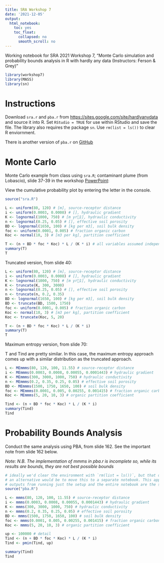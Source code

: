```yaml
---
title: SRA Workshop 7
date: '2021-12-05'
output:
  html_notebook:
    toc: yes
    toc_float:
      collapsed: no
      smooth_scroll: no
---
```


Working notebook for SRA 2021 Workshop 7, "Monte Carlo simulation and probability bounds analysis in R with hardly any data (Instructors: Ferson & Grey)"

```r
library(workshop7)
library(MASS)
library(sn)
```

# Instructions

Download `sra.r` and `pba.r` from <https://sites.google.com/site/hardlyanydata> and source it into R. Set `RStudio = TRUE` for use within RStudio and save the file. The library also requires the package `sn`. Use `rm(list = ls())` to clear R enviornment.

There is another version of `pba.r` on [GitHub](https://github.com/ScottFerson/pba.r)

# Monte Carlo

Monte Carlo example from class using `sra.R`; contaminant plume (from Lobascio), slide 37-39 in the workshop [PowerPoint](assets/NoData-2021-Zoom.pptx):

View the cumulative probability plot by entering the letter in the console.

```r
source("sra.R")

L <- uniform(80, 120) # [m], source-receptor distance
i <- uniform(0.0003, 0.0008) # [], hydraulic gradient
K <- lognormal(1000, 750) # [m yr1], hydraulic conductivity
n <- lognormal(0.25, 0.05) # [], effective soil porosity
BD <- lognormal(1650, 100) # [kg per m3], soil bulk density
foc <- uniform(0.0001, 0.005) # fraction organic carbon
Koc <- normal(10, 3) # [m3 per kg], partition coefficient

T <- (n + BD * foc * Koc) * L / (K * i) # all variables assumed independent
summary(T)
T
```

Truncated version, from slide 40:

```r
L <- uniform(80, 120) # [m], source-receptor distance
i <- uniform(0.0003, 0.0008) # [], hydraulic gradient
K <- lognormal(1000, 750) # [m yr1], hydraulic conductivity
K <- truncate(K, 300, 3000)
n <- lognormal(0.25, 0.05) # [], effective soil porosity
n <- truncate(n, 0.2, 0.35)
BD <- lognormal(1650, 100) # [kg per m3], soil bulk density
BD <- truncate(BD, 1500, 1750)
foc <- uniform(0.0001, 0.005) # fraction organic carbon
Koc <- normal(10, 3) # [m3 per kg], partition coefficient
Koc <- truncate(Koc, 5, 20)

T <- (n + BD * foc * Koc) * L / (K * i)
summary(T)
T
```

Maximum entropy version, from slide 70:

T and Tind are pretty similar. In this case, the maximum entropy approach comes up with a similar distribution as the truncated approach.

```r
L <- MEmmms(80, 120, 100, 11.55) # source-receptor distance
i <- MEmmms(0.0003, 0.0008, 0.00055, 0.0001443) # hydraulic gradient
K <- MEmmms(300, 3000, 1000, 750) # hydraulic conductivity
n <- MEmmms(0.2, 0.35, 0.25, 0.05) # effective soil porosity
BD <- MEmmms(1500, 1750, 1650, 100) # soil bulk density
foc <- MEmmms(0.0001, 0.005, 0.00255, 0.001415) # fraction organic carbon
Koc <- MEmmms(5, 20, 10, 3) # organic partition coefficient

Tind <- (n + BD * foc * Koc) * L / (K * i)
summary(Tind)
Tind
```

# Probability Bounds Analysis

Conduct the same analysis using PBA, from slide 162. See the important note from slide 162 below.

*Note: N.B. The implementation of mmms in pba.r is incomplete so, while its results are bounds, they are not best possible bounds*

```r
# ideally we'd clear the environment with `rm(list = ls())`, but that doesn't work here;
# an alternative would be to move this to a separate notebook. This approach appears to be OK,
# outputs from running just the setup and the entire notebook are the same.
source("pba.R")

L <- mmms(80, 120, 100, 11.55) # source-receptor distance
i <- mmms(0.0003, 0.0008, 0.00055, 0.0001443) # hydraulic gradient
K <- mmms(300, 3000, 1000, 750) # hydraulic conductivity
n <- mmms(0.2, 0.35, 0.25, 0.05) # effective soil porosity
BD <- mmms(1500, 1750, 1650, 100) # soil bulk density
foc <- mmms(0.0001, 0.005, 0.00255, 0.001415) # fraction organic carbon
Koc <- mmms(5, 20, 10, 3) # organic partition coefficient

up <- 100000 # detail
Tind <- (n + BD * foc * Koc) * L / (K * i)
Tind <- pmin(Tind, up)

summary(Tind)
Tind
```
